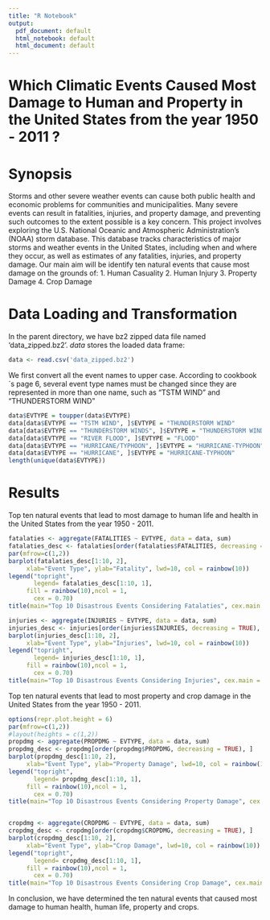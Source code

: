 ```yaml
---
title: "R Notebook"
output:
  pdf_document: default
  html_notebook: default
  html_document: default
---
```

# Which Climatic Events Caused Most Damage to Human and Property in the United States from the year 1950 - 2011 ?

# Synopsis
Storms and other severe weather events can cause both public health and economic problems for communities and municipalities. Many severe events can result in fatalities, injuries, and property damage, and preventing such outcomes to the extent possible is a key concern. This project involves exploring the U.S. National Oceanic and Atmospheric Administration's (NOAA) storm database. This database tracks characteristics of major storms and weather events in the United States, including when and where they occur, as well as estimates of any fatalities, injuries, and property damage. Our main aim will be identify ten natural events that cause most damage on the grounds of:
1. Human Casuality
2. Human Injury
3. Property Damage
4. Crop Damage

# Data Loading and Transformation
In the parent directory, we have bz2 zipped data file named 'data_zipped.bz2'. *data* stores the loaded data frame:
```r
data <- read.csv('data_zipped.bz2')
```
We first convert all the event names to upper case. According to cookbook´s page 6, several event type names must be changed since they are represented in more than one name, such as “TSTM WIND” and “THUNDERSTORM WIND”
```r
data$EVTYPE = toupper(data$EVTYPE)
data[data$EVTYPE == "TSTM WIND", ]$EVTYPE = "THUNDERSTORM WIND"
data[data$EVTYPE == "THUNDERSTORM WINDS", ]$EVTYPE = "THUNDERSTORM WIND"
data[data$EVTYPE == "RIVER FLOOD", ]$EVTYPE = "FLOOD"
data[data$EVTYPE == "HURRICANE/TYPHOON", ]$EVTYPE = "HURRICANE-TYPHOON"
data[data$EVTYPE == "HURRICANE", ]$EVTYPE = "HURRICANE-TYPHOON"
length(unique(data$EVTYPE))
```

# Results
Top ten natural events that lead to most damage to human life and health in the United States from the year 1950 - 2011. 
```r
fatalaties <- aggregate(FATALITIES ~ EVTYPE, data = data, sum)
fatalaties_desc <- fatalaties[order(fatalaties$FATALITIES, decreasing = TRUE), ]
par(mfrow=c(1,2))
barplot(fatalaties_desc[1:10, 2],  
     xlab="Event Type", ylab="Fatality", lwd=10, col = rainbow(10))
legend("topright", 
       legend= fatalaties_desc[1:10, 1], 
     fill = rainbow(10),ncol = 1,
       cex = 0.70)
title(main="Top 10 Disastrous Events Considering Fatalaties", cex.main = 0.75)

injuries <- aggregate(INJURIES ~ EVTYPE, data = data, sum)
injuries_desc <- injuries[order(injuries$INJURIES, decreasing = TRUE), ]
barplot(injuries_desc[1:10, 2], 
     xlab="Event Type", ylab="Injuries", lwd=10, col = rainbow(10))
legend("topright", 
       legend= injuries_desc[1:10, 1], 
     fill = rainbow(10),ncol = 1,
       cex = 0.70)
title(main="Top 10 Disastrous Events Considering Injuries", cex.main = 0.75)
```

Top ten natural events that lead to most property and crop damage in the United States from the year 1950 - 2011.
```r
options(repr.plot.height = 6)
par(mfrow=c(1,2))
#layout(heights = c(1,2))
propdmg <- aggregate(PROPDMG ~ EVTYPE, data = data, sum)
propdmg_desc <- propdmg[order(propdmg$PROPDMG, decreasing = TRUE), ]
barplot(propdmg_desc[1:10, 2], 
     xlab="Event Type", ylab="Property Damage", lwd=10, col = rainbow(10))
legend("topright", 
       legend= propdmg_desc[1:10, 1], 
     fill = rainbow(10),ncol = 1,
       cex = 0.70)
title(main="Top 10 Disastrous Events Considering Property Damage", cex.main = 0.75)


cropdmg <- aggregate(CROPDMG ~ EVTYPE, data = data, sum)
cropdmg_desc <- cropdmg[order(cropdmg$CROPDMG, decreasing = TRUE), ]
barplot(cropdmg_desc[1:10, 2], 
     xlab="Event Type", ylab="Crop Damage", lwd=10, col = rainbow(10))
legend("topright", 
       legend= cropdmg_desc[1:10, 1], 
     fill = rainbow(10),ncol = 1,
       cex = 0.70)
title(main="Top 10 Disastrous Events Considering Crop Damage", cex.main = 0.75)
```
In conclusion, we have determined the ten natural events that caused most damage to human health, human life, property and crops. 